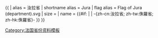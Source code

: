 {{ {{{1<noinclude>|country showdata</noinclude>}}}
| alias = 汝拉省
| shortname alias = Jura
| flag alias = Flag of Jura (department).svg
| size = {{{size|}}}
| name = {{#if: {{{name|}}} | {{{name|}}} | -{zh-cn:汝拉省; zh-tw:侏羅省; zh-hk:侏羅省}- }}
}}<noinclude>
[[Category:法国省份资料模板]]
</noinclude>